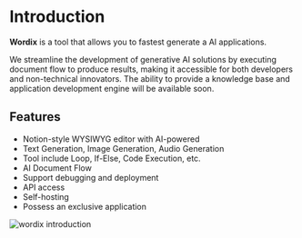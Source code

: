 
# Introduction

**Wordix** is a tool that allows you to fastest generate a AI applications.

We streamline the development of generative AI solutions by executing document flow to produce results, making it accessible for both developers and non-technical innovators. 
The ability to provide a knowledge base and application development engine will be available soon.


## Features

- Notion-style WYSIWYG editor with AI-powered
- Text Generation, Image Generation, Audio Generation
- Tool include Loop, If-Else, Code Execution, etc.
- AI Document Flow
- Support debugging and deployment
- API access
- Self-hosting
- Possess an exclusive application

<Bleed>![wordix introduction](/introduction.png)</Bleed>
